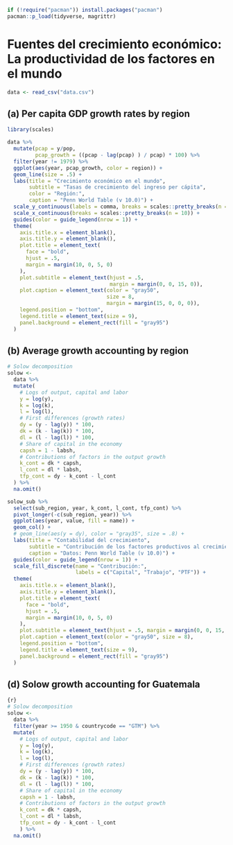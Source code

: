 ```r
if (!require("pacman")) install.packages("pacman")
pacman::p_load(tidyverse, magrittr)
```

# Fuentes del crecimiento económico: La productividad de los factores en el mundo

```r
data <- read_csv("data.csv")
```

## (a) Per capita GDP growth rates by region

```r
library(scales)

data %>%
  mutate(pcap = y/pop,
         pcap_growth = ((pcap - lag(pcap) ) / pcap) * 100) %>% 
  filter(year != 1979) %>%
  ggplot(aes(year, pcap_growth, color = region)) +
  geom_line(size = .5) +
  labs(title = "Crecimiento económico en el mundo",
       subtitle = "Tasas de crecimiento del ingreso per cápita",
       color = "Región:",
       caption = "Penn World Table (v 10.0)") +
  scale_y_continuous(labels = comma, breaks = scales::pretty_breaks(n = 10)) +
  scale_x_continuous(breaks = scales::pretty_breaks(n = 10)) +
  guides(color = guide_legend(nrow = 1)) +
  theme(
    axis.title.x = element_blank(),
    axis.title.y = element_blank(),
    plot.title = element_text(
      face = "bold",
      hjust = .5,
      margin = margin(10, 0, 5, 0)
    ),
    plot.subtitle = element_text(hjust = .5, 
                                 margin = margin(0, 0, 15, 0)),
    plot.caption = element_text(color = "gray50", 
                                size = 8, 
                                margin = margin(15, 0, 0, 0)),
    legend.position = "bottom",
    legend.title = element_text(size = 9),
    panel.background = element_rect(fill = "gray95")
  )
```

## (b) Average growth accounting by region

```r
# Solow decomposition
solow <-
  data %>%
  mutate(
    # Logs of output, capital and labor
    y = log(y),
    k = log(k),
    l = log(l),
    # First differences (growth rates)
    dy = (y - lag(y)) * 100,
    dk = (k - lag(k)) * 100,
    dl = (l - lag(l)) * 100,
    # Share of capital in the economy
    capsh = 1 - labsh,
    # Contributions of factors in the output growth
    k_cont = dk * capsh,
    l_cont = dl * labsh,
    tfp_cont = dy - k_cont - l_cont
  ) %>%
  na.omit()
```

```r
solow_sub %>%
  select(sub_region, year, k_cont, l_cont, tfp_cont) %>%
  pivot_longer(-c(sub_region, year)) %>%
  ggplot(aes(year, value, fill = name)) +
  geom_col() +
  # geom_line(aes(y = dy), color = "gray35", size = .8) +
  labs(title = "Contabilidad del crecimiento",
       subtitle = "Contribución de los factores productivos al crecimiento económico",
       caption = "Datos: Penn World Table (v 10.0)") +
  guides(color = guide_legend(nrow = 1)) +
  scale_fill_discrete(name = "Contribución:",
                      labels = c("Capital", "Trabajo", "PTF")) +
  theme(
    axis.title.x = element_blank(),
    axis.title.y = element_blank(),
    plot.title = element_text(
      face = "bold",
      hjust = .5,
      margin = margin(10, 0, 5, 0)
    ),
    plot.subtitle = element_text(hjust = .5, margin = margin(0, 0, 15, 0)),
    plot.caption = element_text(color = "gray50", size = 8),
    legend.position = "bottom",
    legend.title = element_text(size = 9),
    panel.background = element_rect(fill = "gray95")
  )
```

## (d) Solow growth accounting for Guatemala

```r
{r}
# Solow decomposition
solow <- 
  data %>% 
  filter(year >= 1950 & countrycode == "GTM") %>% 
  mutate(
    # Logs of output, capital and labor
    y = log(y),
    k = log(k),
    l = log(l),
    # First differences (growth rates)
    dy = (y - lag(y)) * 100,
    dk = (k - lag(k)) * 100,
    dl = (l - lag(l)) * 100,
    # Share of capital in the economy
    capsh = 1 - labsh,
    # Contributions of factors in the output growth
    k_cont = dk * capsh,
    l_cont = dl * labsh,
    tfp_cont = dy - k_cont - l_cont
    ) %>% 
  na.omit()
```
